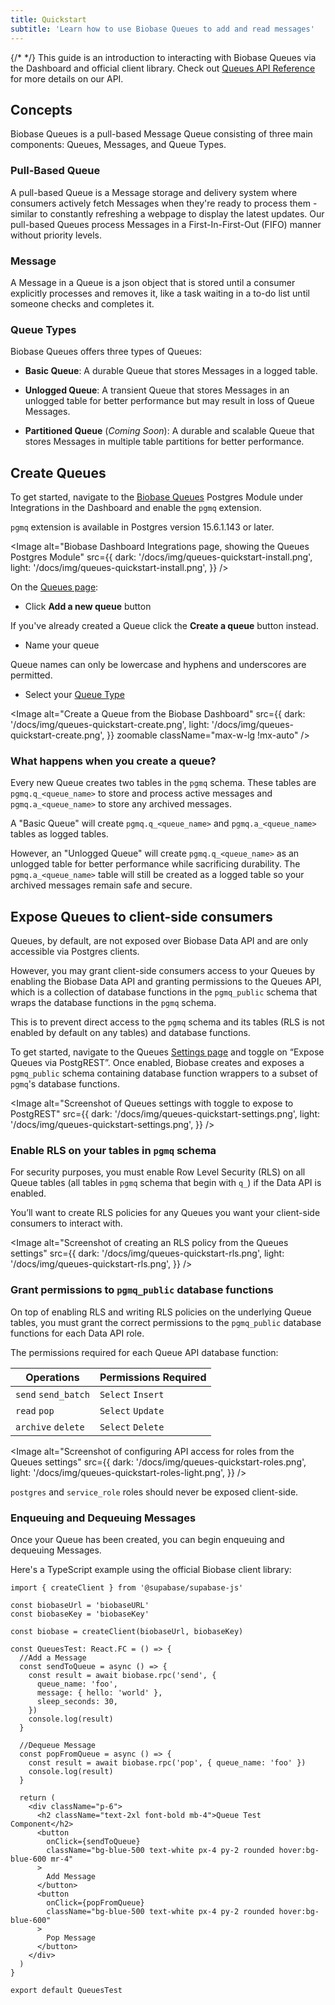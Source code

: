 ```yaml
---
title: Quickstart
subtitle: 'Learn how to use Biobase Queues to add and read messages'
---
```


{/* <!-- vale off --> */}
This guide is an introduction to interacting with Biobase Queues via the Dashboard and official client library. Check out [Queues API Reference](/docs/guides/queues/api) for more details on our API.

## Concepts

Biobase Queues is a pull-based Message Queue consisting of three main components: Queues, Messages, and Queue Types.

### Pull-Based Queue

A pull-based Queue is a Message storage and delivery system where consumers actively fetch Messages when they're ready to process them - similar to constantly refreshing a webpage to display the latest updates. Our pull-based Queues process Messages in a First-In-First-Out (FIFO) manner without priority levels.

### Message

A Message in a Queue is a json object that is stored until a consumer explicitly processes and removes it, like a task waiting in a to-do list until someone checks and completes it.

### Queue Types

Biobase Queues offers three types of Queues:

- **Basic Queue**: A durable Queue that stores Messages in a logged table.
- **Unlogged Queue**: A transient Queue that stores Messages in an unlogged table for better performance but may result in loss of Queue Messages.

- **Partitioned Queue** (_Coming Soon_): A durable and scalable Queue that stores Messages in multiple table partitions for better performance.

## Create Queues

To get started, navigate to the [Biobase Queues](/dashboard/project/_/integrations/queues/overview) Postgres Module under Integrations in the Dashboard and enable the `pgmq` extension.

<Admonition type="note">

`pgmq` extension is available in Postgres version 15.6.1.143 or later.

</Admonition>

<Image
  alt="Biobase Dashboard Integrations page, showing the Queues Postgres Module"
  src={{
    dark: '/docs/img/queues-quickstart-install.png',
    light: '/docs/img/queues-quickstart-install.png',
  }}
/>

On the [Queues page](/dashboard/project/_/integrations/queues/queues):

- Click **Add a new queue** button

<Admonition type="note">

If you've already created a Queue click the **Create a queue** button instead.

</Admonition>

- Name your queue

<Admonition type="note">

Queue names can only be lowercase and hyphens and underscores are permitted.

</Admonition>

- Select your [Queue Type](#queue-types)

<Image
  alt="Create a Queue from the Biobase Dashboard"
  src={{
    dark: '/docs/img/queues-quickstart-create.png',
    light: '/docs/img/queues-quickstart-create.png',
  }}
  zoomable
  className="max-w-lg !mx-auto"
/>

### What happens when you create a queue?

Every new Queue creates two tables in the `pgmq` schema. These tables are `pgmq.q_<queue_name>` to store and process active messages and `pgmq.a_<queue_name>` to store any archived messages.

A "Basic Queue" will create `pgmq.q_<queue_name>` and `pgmq.a_<queue_name>` tables as logged tables.

However, an "Unlogged Queue" will create `pgmq.q_<queue_name>` as an unlogged table for better performance while sacrificing durability. The `pgmq.a_<queue_name>` table will still be created as a logged table so your archived messages remain safe and secure.

## Expose Queues to client-side consumers

Queues, by default, are not exposed over Biobase Data API and are only accessible via Postgres clients.

However, you may grant client-side consumers access to your Queues by enabling the Biobase Data API and granting permissions to the Queues API, which is a collection of database functions in the `pgmq_public` schema that wraps the database functions in the `pgmq` schema.

This is to prevent direct access to the `pgmq` schema and its tables (RLS is not enabled by default on any tables) and database functions.

To get started, navigate to the Queues [Settings page](/dashboard/project/_/integrations/queues/settings) and toggle on “Expose Queues via PostgREST”. Once enabled, Biobase creates and exposes a `pgmq_public` schema containing database function wrappers to a subset of `pgmq`'s database functions.

<Image
  alt="Screenshot of Queues settings with toggle to expose to PostgREST"
  src={{
    dark: '/docs/img/queues-quickstart-settings.png',
    light: '/docs/img/queues-quickstart-settings.png',
  }}
/>

### Enable RLS on your tables in `pgmq` schema

For security purposes, you must enable Row Level Security (RLS) on all Queue tables (all tables in `pgmq` schema that begin with `q_`) if the Data API is enabled.

You’ll want to create RLS policies for any Queues you want your client-side consumers to interact with.

<Image
  alt="Screenshot of creating an RLS policy from the Queues settings"
  src={{
    dark: '/docs/img/queues-quickstart-rls.png',
    light: '/docs/img/queues-quickstart-rls.png',
  }}
/>

### Grant permissions to `pgmq_public` database functions

On top of enabling RLS and writing RLS policies on the underlying Queue tables, you must grant the correct permissions to the `pgmq_public` database functions for each Data API role.

The permissions required for each Queue API database function:

| **Operations**      | **Permissions Required** |
| ------------------- | ------------------------ |
| `send` `send_batch` | `Select` `Insert`        |
| `read` `pop`        | `Select` `Update`        |
| `archive` `delete`  | `Select` `Delete`        |

<Image
  alt="Screenshot of configuring API access for roles from the Queues settings"
  src={{
    dark: '/docs/img/queues-quickstart-roles.png',
    light: '/docs/img/queues-quickstart-roles-light.png',
  }}
/>

<Admonition type="note">

`postgres` and `service_role` roles should never be exposed client-side.

</Admonition>

### Enqueuing and Dequeuing Messages

Once your Queue has been created, you can begin enqueuing and dequeuing Messages.

Here's a TypeScript example using the official Biobase client library:

```tsx
import { createClient } from '@supabase/supabase-js'

const biobaseUrl = 'biobaseURL'
const biobaseKey = 'biobaseKey'

const biobase = createClient(biobaseUrl, biobaseKey)

const QueuesTest: React.FC = () => {
  //Add a Message
  const sendToQueue = async () => {
    const result = await biobase.rpc('send', {
      queue_name: 'foo',
      message: { hello: 'world' },
      sleep_seconds: 30,
    })
    console.log(result)
  }

  //Dequeue Message
  const popFromQueue = async () => {
    const result = await biobase.rpc('pop', { queue_name: 'foo' })
    console.log(result)
  }

  return (
    <div className="p-6">
      <h2 className="text-2xl font-bold mb-4">Queue Test Component</h2>
      <button
        onClick={sendToQueue}
        className="bg-blue-500 text-white px-4 py-2 rounded hover:bg-blue-600 mr-4"
      >
        Add Message
      </button>
      <button
        onClick={popFromQueue}
        className="bg-blue-500 text-white px-4 py-2 rounded hover:bg-blue-600"
      >
        Pop Message
      </button>
    </div>
  )
}

export default QueuesTest
```
